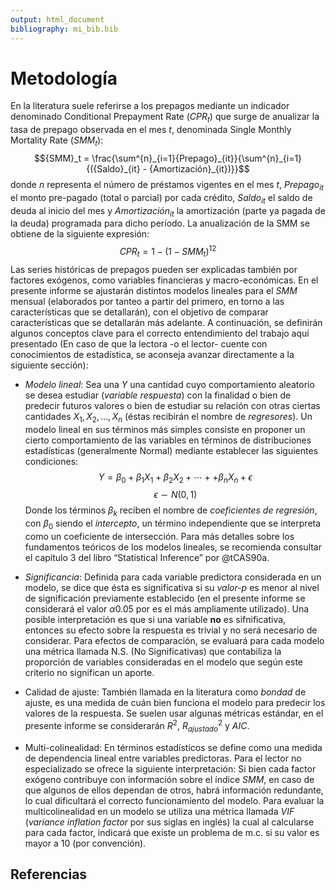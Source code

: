```yaml
---
output: html_document
bibliography: mi_bib.bib  
---
```

# Metodología

En la literatura suele referirse a los prepagos mediante un indicador denominado
Conditional Prepayment Rate (${CPR}_t$) que surge de anualizar\footnote{Se realizan los cálculos asumiendo que la cantidad obtenida en el mes observado será constante para todos los meses del año.} la tasa de prepago observada en el mes $t$, denominada Single Monthly Mortality Rate (${SMM}_t$):
$${SMM}_t = \frac{\sum^{n}_{i=1}{Prepago}_{it}}{\sum^{n}_{i=1}{({Saldo}_{it} - {Amortización}_{it})}}$$
donde $n$ representa el número de préstamos vigentes en el mes $t$, ${Prepago}_{it}$ el
monto pre-pagado (total o parcial) por cada crédito, ${Saldo}_{it}$ el saldo de deuda al
inicio del mes y ${Amortización}_{it}$ la amortización (parte ya pagada de la deuda) programada para dicho período. La anualización de la SMM se obtiene de la siguiente expresión:
$${CPR}_t = 1 - (1-{SMM}_t)^{12}$$
Las series históricas de prepagos pueden ser explicadas también por factores exógenos, como variables financieras y macro-económicas. En el presente informe se ajustarán distintos modelos lineales para el $SMM$ mensual (elaborados por tanteo a partir del primero, en torno a las características que se detallarán), con el objetivo de comparar características que se detallarán más adelante.
A continuación, se definirán algunos conceptos clave para el correcto entendimiento del trabajo aquí presentado (En caso de que la lectora -o el lector- cuente con conocimientos de estadística, se aconseja avanzar directamente a la siguiente sección):

+ *Modelo lineal*: Sea una $Y$ una cantidad cuyo comportamiento aleatorio se desea estudiar (*variable respuesta*) con la finalidad o bien de predecir futuros valores o bien de estudiar su relación con otras ciertas cantidades $X_1, X_2, ..., X_n$ (éstas recibirán el nombre de *regresores*). Un modelo lineal en sus términos más simples consiste en proponer un cierto comportamiento de las variables en términos de distribuciones estadísticas (generalmente Normal) mediante establecer las siguientes condiciones:
$$Y = \beta_0 + \beta_1X_1 + \beta_2X_2 + \cdots +  + \beta_nX_n + \epsilon$$
$$\epsilon \sim N(0,1)$$
Donde los términos $\beta_k$ reciben el nombre de *coeficientes de regresión*, con $\beta_0$ siendo el *intercepto*, un término independiente que se interpreta como un coeficiente de intersección. 
Para más detalles sobre los fundamentos teóricos de los modelos lineales, se recomienda consultar el capítulo 3 del libro "Statistical Inference" por @tCAS90a.

+ *Significancia*: Definida para cada variable predictora considerada en un modelo, se dice que ésta es significativa si su *valor-p* es menor al nivel de significación previamente establecido (en el presente informe se considerará el valor $\alpha 0.05$ por es el más ampliamente utilizado). Una posible interpretación es que si una variable **no** es sifnificativa, entonces su efecto sobre la respuesta es trivial y no será necesario de considerar. Para efectos de comparación, se evaluará para cada modelo una métrica llamada N.S. (No Significativas) que contabiliza la proporción de variables consideradas en el modelo que según este criterio no significan un aporte. 

+ Calidad de ajuste: También llamada en la literatura como *bondad* de ajuste, es una medida de cuán bien funciona el modelo para predecir los valores de la respuesta. Se suelen usar algunas métricas estándar, en el presente informe se considerarán $R^2$, $R^2_{ajustado}$ y $AIC$.

+ Multi-colinealidad: En términos estadísticos se define como una medida de dependencia lineal entre variables predictoras. Para el lector no especializado se ofrece la siguiente interpretación: Si bien cada factor exógeno contribuye con información sobre el índice $SMM$, en caso de que algunos de ellos dependan de otros, habrá información redundante, lo cual dificultará el correcto funcionamiento del modelo. Para evaluar la multicolinealidad en un modelo se utiliza una métrica llamada $VIF$ (*variance inflation factor* por sus siglas en inglés) la cual al calcularse para cada factor, indicará que existe un problema de m.c. si su valor es mayor a $10$ (por convención).

## Referencias